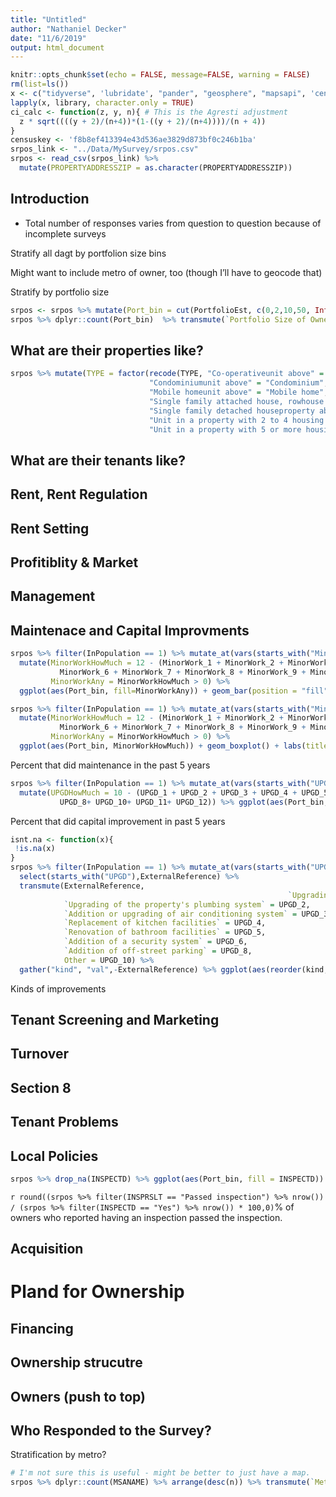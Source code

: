 ```yaml
---
title: "Untitled"
author: "Nathaniel Decker"
date: "11/6/2019"
output: html_document
---
```


```r
knitr::opts_chunk$set(echo = FALSE, message=FALSE, warning = FALSE)
rm(list=ls())
x <- c("tidyverse", 'lubridate', "pander", "geosphere", "mapsapi", 'censusapi', "knitr") 
lapply(x, library, character.only = TRUE)
ci_calc <- function(z, y, n){ # This is the Agresti adjustment
  z * sqrt((((y + 2)/(n+4))*(1-((y + 2)/(n+4))))/(n + 4))
}
censuskey <- 'f8b8ef413394e43d536ae3829d873bf0c246b1ba'
srpos_link <- "../Data/MySurvey/srpos.csv"
srpos <- read_csv(srpos_link) %>% 
  mutate(PROPERTYADDRESSZIP = as.character(PROPERTYADDRESSZIP))
```


## Introduction

* Total number of responses varies from question to question because of incomplete surveys

Stratify all dagt by portfolion size bins


Might want to include metro of owner, too (though I'll have to geocode that)

Stratify by portfolio size

```r
srpos <- srpos %>% mutate(Port_bin = cut(PortfolioEst, c(0,2,10,50, Inf)))
srpos %>% dplyr::count(Port_bin)  %>% transmute(`Portfolio Size of Owner` = recode(Port_bin,"(0,2]" = "1-2 units","(2,10]" = "3-10 units","(10,50]" = "11-50 units","(50,Inf]" = ">50 units"), Respondents = n) %>% kable(caption="Most Respondents had more than 2, but less than 50 units")
```

##  What are their properties like?

```r
srpos %>% mutate(TYPE = factor(recode(TYPE, "Co-operativeunit above" = "Co-operative",
                               "Condominiumunit above" = "Condominium",
                               "Mobile homeunit above" = "Mobile home",
                               "Single family attached house, rowhouse or townhouse (not a condominium)property above" = "Single family attached house, rowhouse or townhouse",
                               "Single family detached houseproperty above" = "Single family detached house",
                               "Unit in a property with 2 to 4 housing unitsproperty containing the rental unit identified above" = "Unit in a property with 2 to 4 housing units",
                               "Unit in a property with 5 or more housing unitsproperty containing the rental unit identified above" = "Unit in a property with 5 or more housing units"), levels = rev(c("Single family detached house","Condominium", "Unit in a property with 2 to 4 housing units","Single family attached house, rowhouse or townhouse", "Unit in a property with 5 or more housing units", "Mobile home","Co-operative")))) %>% drop_na(TYPE) %>% ggplot(aes(x = reorder(TYPE, TYPE))) + geom_bar() + coord_flip()
```

## What are their tenants like?

## Rent, Rent Regulation

## Rent Setting

## Profitiblity & Market

## Management

## Maintenace and Capital Improvments

```r
srpos %>% filter(InPopulation == 1) %>% mutate_at(vars(starts_with("MinorWork")), is.na) %>% 
  mutate(MinorWorkHowMuch = 12 - (MinorWork_1 + MinorWork_2 + MinorWork_3 + MinorWork_4 + MinorWork_5 + 
           MinorWork_6 + MinorWork_7 + MinorWork_8 + MinorWork_9 + MinorWork_10 + MinorWork_11 + MinorWork_13),
         MinorWorkAny = MinorWorkHowMuch > 0) %>%
  ggplot(aes(Port_bin, fill=MinorWorkAny)) + geom_bar(position = "fill") + labs(title = "About 75% of Owners Reported Performing Minor Work on the Surveyed Property in the Past 2 Years")
```

```r
srpos %>% filter(InPopulation == 1) %>% mutate_at(vars(starts_with("MinorWork")), is.na) %>% 
  mutate(MinorWorkHowMuch = 12 - (MinorWork_1 + MinorWork_2 + MinorWork_3 + MinorWork_4 + MinorWork_5 + 
           MinorWork_6 + MinorWork_7 + MinorWork_8 + MinorWork_9 + MinorWork_10 + MinorWork_11 + MinorWork_13),
         MinorWorkAny = MinorWorkHowMuch > 0) %>%
  ggplot(aes(Port_bin, MinorWorkHowMuch)) + geom_boxplot() + labs(title = "Owners Perfomed 2-4 Different Kinds of Jobs in the Past 2 Years")
```

Percent that did maintenance in the past 5 years

```r
srpos %>% filter(InPopulation == 1) %>% mutate_at(vars(starts_with("UPGD")), is.na) %>% 
  mutate(UPGDHowMuch = 10 - (UPGD_1 + UPGD_2 + UPGD_3 + UPGD_4 + UPGD_5 + UPGD_6 +
           UPGD_8+ UPGD_10+ UPGD_11+ UPGD_12)) %>% ggplot(aes(Port_bin, UPGDHowMuch)) + geom_violin()
```

Percent that did capital improvement in past 5 years

```r
isnt.na <- function(x){
 !is.na(x) 
}
srpos %>% filter(InPopulation == 1) %>% mutate_at(vars(starts_with("UPGD")), isnt.na) %>% 
  select(starts_with("UPGD"),ExternalReference) %>% 
  transmute(ExternalReference,
                                                              `Upgrading of heating system` = UPGD_1,
            `Upgrading of the property's plumbing system` = UPGD_2,
            `Addition or upgrading of air conditioning system` = UPGD_3,
            `Replacement of kitchen facilities` = UPGD_4,
            `Renovation of bathroom facilities` = UPGD_5,
            `Addition of a security system` = UPGD_6,
            `Addition of off-street parking` = UPGD_8,
            Other = UPGD_10) %>%
  gather("kind", "val",-ExternalReference) %>% ggplot(aes(reorder(kind,val), as.numeric(val))) + geom_bar(stat = "identity") + coord_flip() + labs(title="Bathroom Renovations were Most Common Capital Improvement")
```
Kinds of improvements

## Tenant Screening and Marketing

## Turnover

## Section 8

## Tenant Problems

## Local Policies

```r
srpos %>% drop_na(INSPECTD) %>% ggplot(aes(Port_bin, fill = INSPECTD)) + geom_bar(position = "fill") + labs(title = "20% to 40% of owners reported having their unit inspected in the past 2 years")
```

`r round((srpos %>% filter(INSPRSLT == "Passed inspection") %>% nrow()) / (srpos %>% filter(INSPECTD == "Yes") %>% nrow()) * 100,0)`% of owners who reported having an inspection passed the inspection.

## Acquisition

# Pland for Ownership

## Financing

## Ownership strucutre

## Owners (push to top)

##  Who Responded to the Survey?

Stratification by metro?

```r
# I'm not sure this is useful - might be better to just have a map.
srpos %>% dplyr::count(MSANAME) %>% arrange(desc(n)) %>% transmute(`Metro Area` = MSANAME,Responses = n) %>% kable(caption = "Responses by metro of rental property")
```

